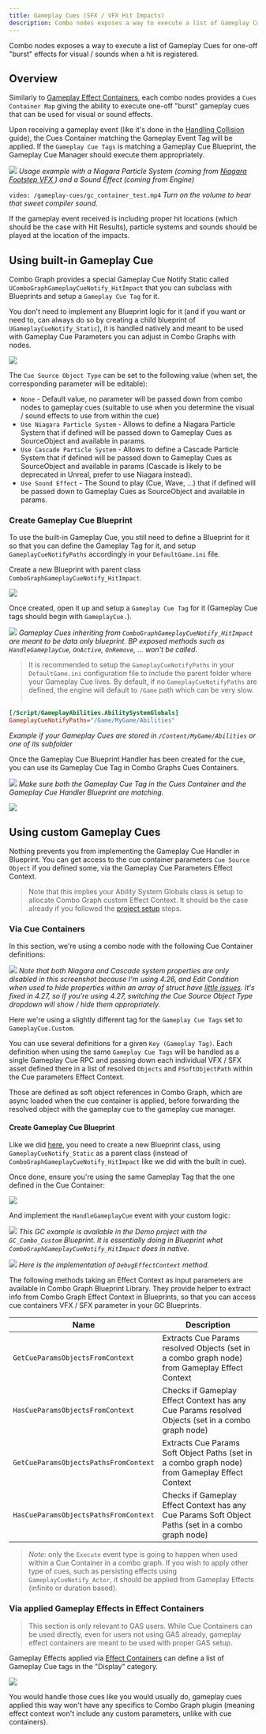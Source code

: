 ```yaml
---
title: Gameplay Cues (SFX / VFX Hit Impacts)
description: Combo nodes exposes a way to execute a list of Gameplay Cues for one-off "burst" effects for visual / sounds when a hit is registered
---
```


Combo nodes exposes a way to execute a list of Gameplay Cues for one-off "burst" effects for visual / sounds when a hit is registered.

## Overview

Similarly to [Gameplay Effect Containers](/gameplay-effects/containers/), each combo nodes provides a `Cues Container Map` giving the ability to execute one-off "burst" gameplay cues that can be used for visual or sound effects.

Upon receiving a gameplay event (like it's done in the [Handling Collision](/collision/) guide), the Cues Container matching the Gameplay Event Tag will be applied. If the `Gameplay Cue Tags` is matching a Gameplay Cue Blueprint, the Gameplay Cue Manager should execute them appropriately.

![](gc_containers.png)
*Usage example with a Niagara Particle System (coming from [Niagara Footstep VFX
](https://www.unrealengine.com/marketplace/en-US/product/niagara-footstep-vfx)) and a Sound Effect (coming from Engine)*


`video: /gameplay-cues/gc_container_test.mp4`
*Turn on the volume to hear that sweet compiler sound.*

If the gameplay event received is including proper hit locations (which should be the case with Hit Results), particle systems and sounds should be played at the location of the impacts.

## Using built-in Gameplay Cue

Combo Graph provides a special Gameplay Cue Notify Static called `UComboGraphGameplayCueNotify_HitImpact` that you can subclass with Blueprints and setup a `Gameplay Cue Tag` for it.

You don't need to implement any Blueprint logic for it (and if you want or need to, can always do so by creating a child blueprint of `UGameplayCueNotify_Static`), it is handled natively and meant to be used with Gameplay Cue Parameters you can adjust in Combo Graphs with nodes.

![](cues_container_params.png)

The `Cue Source Object Type` can be set to the following value (when set, the corresponding parameter will be editable):

- `None` - Default value, no parameter will be passed down from combo nodes to gameplay cues (suitable to use when you determine the visual / sound effects to use from within the cue)
- `Use Niagara Particle System` - Allows to define a Niagara Particle System that if defined will be passed down to Gameplay Cues as SourceObject and available in params.
- `Use Cascade Particle System` - Allows to define a Cascade Particle System that if defined will be passed down to Gameplay Cues as SourceObject and available in params (Cascade is likely to be deprecated in Unreal, prefer to use Niagara instead).
- `Use Sound Effect` - The Sound to play (Cue, Wave, ...) that if defined will be passed down to Gameplay Cues as SourceObject and available in params.

### Create Gameplay Cue Blueprint

To use the built-in Gameplay Cue, you still need to define a Blueprint for it so that you can define the Gameplay Tag for it, and setup `GameplayCueNotifyPaths` accordingly in your `DefaultGame.ini` file.

Create a new Blueprint with parent class `ComboGraphGameplayCueNotify_HitImpact`.

![](gc_create_bp.png)

Once created, open it up and setup a `Gameplay Cue Tag` for it (Gameplay Cue tags should begin with `GameplayCue.`).

![](gc_hit_impact.png)
*Gameplay Cues inheriting from `ComboGraphGameplayCueNotify_HitImpact` are meant to be data only blueprint. BP exposed methods such as `HandleGameplayCue`, `OnActive`, `OnRemove`, ... won't be called.*

> It is recommended to setup the `GameplayCueNotifyPaths` in your `DefaultGame.ini` configuration file to include the parent folder where your Gameplay Cue lives. By default, if no `GameplayCueNotifyPaths` are defined, the engine will default to `/Game` path which can be very slow. <br /> <br />

```ini title=Config/DefaultGame.ini
[/Script/GameplayAbilities.AbilitySystemGlobals]
GameplayCueNotifyPaths="/Game/MyGame/Abilities"
```
*Example if your Gameplay Cues are stored in `/Content/MyGame/Abilities` or one of its subfolder*

Once the Gameplay Cue Blueprint Handler has been created for the cue, you can use its Gameplay Cue Tag in Combo Graphs Cues Containers.

![](gc_container_simple_explosion.png)
*Make sure both the Gameplay Cue Tag in the Cues Container and the Gameplay Cue Handler Blueprint are matching.*

[![](gc_container_test_simple_explosion.gif)](gc_container_test_simple_explosion.gif)

## Using custom Gameplay Cues

Nothing prevents you from implementing the Gameplay Cue Handler in Blueprint. You can get access to the cue container parameters `Cue Source Object` if you defined some, via the Gameplay Cue Parameters Effect Context.

> Note that this implies your Ability System Globals class is setup to allocate Combo Graph custom Effect Context. It should be the case already if you followed the [project setup](/project-setup#first-opening) steps.

### Via Cue Containers

In this section, we're using a combo node with the following Cue Container definitions:

![](custom_cue_container_def.png)
*Note that both Niagara and Cascade system properties are only disabled in this screenshot because I'm using 4.26, and Edit Condition when used to hide properties within an array of struct have [little issues](https://issues.unrealengine.com/issue/UE-117661). It's fixed in 4.27, so if you're using 4.27, switching the Cue Source Object Type dropdown will show / hide them appropriately.*

Here we're using a slightly different tag for the `Gameplay Cue Tags` set to `GameplayCue.Custom`.

You can use several definitions for a given `Key (Gameplay Tag)`. Each definition when using the same `Gameplay Cue Tags` will be handled as a single Gameplay Cue RPC and passing down each individual VFX / SFX asset defined there in a list of resolved `Objects` and `FSoftObjectPath` within the Cue parameters Effect Context.

Those are defined as soft object references in Combo Graph, which are async loaded when the cue container is applied, before forwarding the resolved object with the gameplay cue to the gameplay cue manager.

#### Create Gameplay Cue Blueprint

Like we did [here](#create-gameplay-cue-blueprint), you need to create a new Blueprint class, using `GameplayCueNotify_Static` as a parent class (instead of `ComboGraphGameplayCueNotify_HitImpact` like we did with the built in cue).

Once done, ensure you're using the same Gameplay Tag that the one defined in the Cue Container:

![](custom_cue_tag.png)

And implement the `HandleGameplayCue` event with your custom logic:

![](cue_custom_event_graph_01.png)
*This GC example is available in the Demo project with the `GC_Combo_Custom` Blueprint. It is essentially doing in Blueprint what `ComboGraphGameplayCueNotify_HitImpact` does in native.*

![](cue_custom_debug_effect_context.png)
*Here is the implementation of `DebugEffectContext` method.*

The following methods taking an Effect Context as input parameters are available in Combo Graph Blueprint Library. They provide helper to extract info from Combo Graph Effect Context in Blueprints, so that you can access cue containers VFX / SFX parameter in your GC Blueprints.

| Name              | Description                                                                                                               |
| ----------------- | ------------------------------------------------------------------------------------------------------------------------- |
| `GetCueParamsObjectsFromContext` | Extracts Cue Params resolved Objects (set in a combo graph node) from Gameplay Effect Context              |
| `HasCueParamsObjectsFromContext` | Checks if Gameplay Effect Context has any Cue Params resolved Objects (set in a combo graph node)          |
| `GetCueParamsObjectsPathsFromContext` | Extracts Cue Params Soft Object Paths (set in a combo graph node) from Gameplay Effect Context        |
| `HasCueParamsObjectsPathsFromContext` | Checks if Gameplay Effect Context has any Cue Params Soft Object Paths (set in a combo graph node)    |

> *Note*: only the `Execute` event type is going to happen when used within a Cue Container in a combo graph. If you wish to apply other type of cues, such as persisting effects using `GameplayCueNotify_Actor`, it should be applied from Gameplay Effects (infinite or duration based).

### Via applied Gameplay Effects in Effect Containers

> This section is only relevant to GAS users. While Cue Containers can be used directly, even for users not using GAS already, gameplay effect containers are meant to be used with proper GAS setup.

Gameplay Effects applied via [Effect Containers](/gameplay-effects/containers) can define a list of Gameplay Cue tags in the "Display" category.

![](ge_gameplay_cues.png)

You would handle those cues like you would usually do, gameplay cues applied this way won't have any specifics to Combo Graph plugin (meaning effect context won't include any custom parameters, unlike with cue containers).